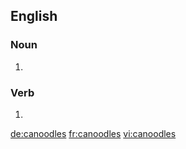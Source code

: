 
==English==

===Noun===
{{head|en|plural}}

# {{plural of|canoodle|lang=en}}

===Verb===
{{head|en|verb form}}

# {{en-third-person singular of|canoodle}}

[[de:canoodles]]
[[fr:canoodles]]
[[vi:canoodles]]